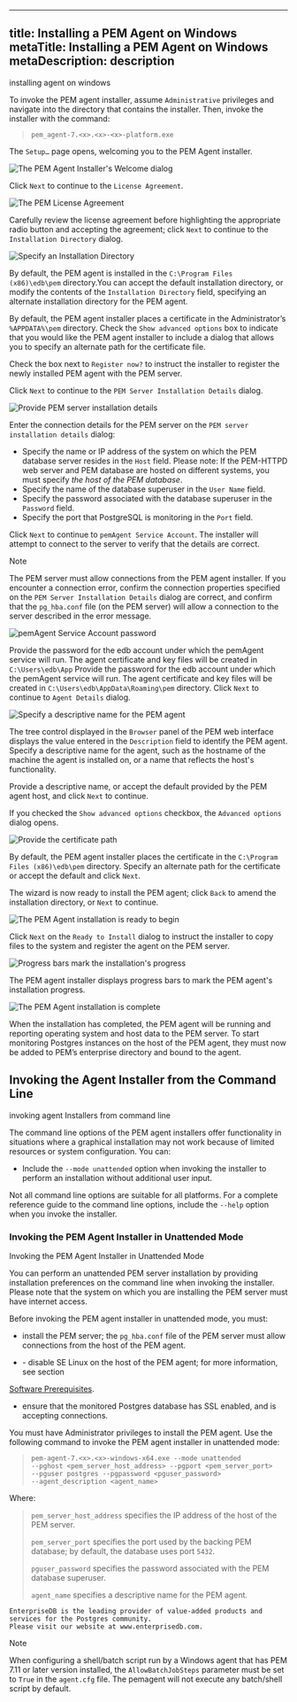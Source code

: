 <div id="installing_pem_agent_on_windows">

</div>

---
title: Installing a PEM Agent on Windows
metaTitle: Installing a PEM Agent on Windows
metaDescription: description
---

<div class="index">

installing agent on windows

</div>

To invoke the PEM agent installer, assume `Administrative` privileges
and navigate into the directory that contains the installer. Then,
invoke the installer with the command:

> `pem_agent-7.<x>.<x>-<x>-platform.exe`

The `Setup…` page opens, welcoming you to the PEM Agent installer.

![*The PEM Agent Installer's Welcome
dialog*](images/pem_agent_welcome_dialog.png)

Click `Next` to continue to the `License Agreement`.

![*The PEM License
Agreement*](images/pem_agent_windows_license_agreement.png)

Carefully review the license agreement before highlighting the
appropriate radio button and accepting the agreement; click `Next` to
continue to the `Installation Directory` dialog.

![*Specify an Installation
Directory*](images/pem_agent_windows_installation_directory.png)

By default, the PEM agent is installed in the `C:\Program Files
(x86)\edb\pem` directory.You can accept the default installation
directory, or modify the contents of the `Installation Directory` field,
specifying an alternate installation directory for the PEM agent.

By default, the PEM agent installer places a certificate in the
Administrator’s `%APPDATA%\pem` directory. Check the `Show advanced
options` box to indicate that you would like the PEM agent installer to
include a dialog that allows you to specify an alternate path for the
certificate file.

Check the box next to `Register now?` to instruct the installer to
register the newly installed PEM agent with the PEM server.

Click `Next` to continue to the `PEM Server Installation Details`
dialog.

![*Provide PEM server installation
details*](images/pem_agent_pem_server_windows_installation_details.png)

Enter the connection details for the PEM server on the `PEM server
installation details` dialog:

  - Specify the name or IP address of the system on which the PEM
    database server resides in the `Host` field. Please note: If the
    PEM-HTTPD web server and PEM database are hosted on different
    systems, you must specify *the host of the PEM database*.
  - Specify the name of the database superuser in the `User Name` field.
  - Specify the password associated with the database superuser in the
    `Password` field.
  - Specify the port that PostgreSQL is monitoring in the `Port` field.

Click `Next` to continue to `pemAgent Service Account`. The installer
will attempt to connect to the server to verify that the details are
correct.

<div class="note">

<div class="title">

Note

</div>

The PEM server must allow connections from the PEM agent installer. If
you encounter a connection error, confirm the connection properties
specified on the `PEM Server Installation Details` dialog are correct,
and confirm that the `pg_hba.conf` file (on the PEM server) will allow a
connection to the server described in the error message.

</div>

![*pemAgent Service Account
password*](images/pem_agent_service_account_windows_password.png)

Provide the password for the edb account under which the pemAgent
service will run. The agent certificate and key files will be created in
`C:\Users\edb\App` Provide the password for the edb account under which
the pemAgent service will run. The agent certificate and key files will
be created in `C:\Users\edb\AppData\Roaming\pem` directory. Click `Next`
to continue to `Agent Details` dialog.

![*Specify a descriptive name for the PEM
agent*](images/pem_agent_windows_agent_details.png)

The tree control displayed in the `Browser` panel of the PEM web
interface displays the value entered in the `Description` field to
identify the PEM agent. Specify a descriptive name for the agent, such
as the hostname of the machine the agent is installed on, or a name that
reflects the host's functionality.

Provide a descriptive name, or accept the default provided by the PEM
agent host, and click `Next` to continue.

If you checked the `Show advanced options` checkbox, the `Advanced
options` dialog opens.

![*Provide the certificate
path*](images/using_an_rpm_package_to_install_the_pem_agent_advanced_options_certificate_path.png)

By default, the PEM agent installer places the certificate in the
`C:\Program Files (x86)\edb\pem` directory. Specify an alternate path
for the certificate or accept the default and click `Next`.

The wizard is now ready to install the PEM agent; click `Back` to amend
the installation directory, or `Next` to continue.

![*The PEM Agent installation is ready to
begin*](images/pem_agent_windows_installation_ready_to_begin.png)

Click `Next` on the `Ready to Install` dialog to instruct the installer
to copy files to the system and register the agent on the PEM server.

![*Progress bars mark the installation's
progress*](images/pem_agent_windows_installation_in_progress.png)

The PEM agent installer displays progress bars to mark the PEM agent's
installation progress.

![*The PEM Agent installation is
complete*](images/pem_agent_windows_installation_complete.png)

When the installation has completed, the PEM agent will be running and
reporting operating system and host data to the PEM server. To start
monitoring Postgres instances on the host of the PEM agent, they must
now be added to PEM’s enterprise directory and bound to the agent.

## Invoking the Agent Installer from the Command Line

<div class="index">

invoking agent Installers from command line

</div>

The command line options of the PEM agent installers offer functionality
in situations where a graphical installation may not work because of
limited resources or system configuration. You can:

  - Include the `--mode unattended` option when invoking the installer
    to perform an installation without additional user input.

Not all command line options are suitable for all platforms. For a
complete reference guide to the command line options, include the
`--help` option when you invoke the installer.

### Invoking the PEM Agent Installer in Unattended Mode

<div class="index">

Invoking the PEM Agent Installer in Unattended Mode

</div>

You can perform an unattended PEM server installation by providing
installation preferences on the command line when invoking the
installer. Please note that the system on which you are installing the
PEM server must have internet access.

Before invoking the PEM agent installer in unattended mode, you must:

  - install the PEM server; the `pg_hba.conf` file of the PEM server
    must allow connections from the host of the PEM agent.

<!-- end list -->

  - \- disable SE Linux on the host of the PEM agent; for more
    information,  
    see section

[Software Prerequisites](software_prerequisites).

  - ensure that the monitored Postgres database has SSL enabled, and is
    accepting connections.

You must have Administrator privileges to install the PEM agent. Use the
following command to invoke the PEM agent installer in unattended mode:

> `pem-agent-7.<x>.<x>-windows-x64.exe --mode unattended`  
> `--pghost <pem_server_host_address> --pgport <pem_server_port>`  
> `--pguser postgres --pgpassword <pguser_password>`  
> `--agent_description <agent_name>`

Where:

> `pem_server_host_address` specifies the IP address of the host of the
> PEM server.
> 
> `pem_server_port` specifies the port used by the backing PEM database;
> by default, the database uses port `5432`.
> 
> `pguser_password` specifies the password associated with the PEM
> database superuser.
> 
> `agent_name` specifies a descriptive name for the PEM agent.

``` text
EnterpriseDB is the leading provider of value-added products and services for the Postgres community.
Please visit our website at www.enterprisedb.com.
```

<div class="note">

<div class="title">

Note

</div>

When configuring a shell/batch script run by a Windows agent that has
PEM 7.11 or later version installed, the `AllowBatchJobSteps` parameter
must be set to `True` in the `agent.cfg` file. The pemagent will not
execute any batch/shell script by default.

</div>
